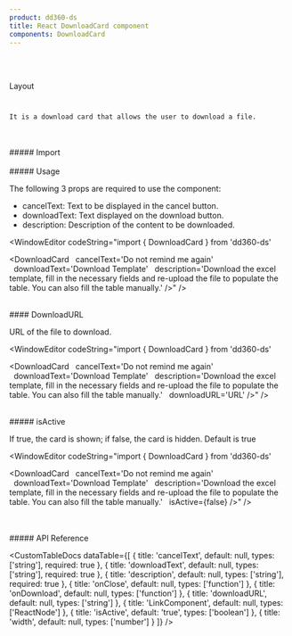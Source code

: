 ```yaml
---
product: dd360-ds
title: React DownloadCard component
components: DownloadCard
---
```


<br id='top' />
<br />

<Label>Layout</Label>

# <HeaderDocCustom title="Download Card" url="https://main--62ffec7466615c40c8dbe435.chromatic.com/?path=/story/layout-card--download-card" />


    It is a download card that allows the user to download a file.

<br />
<br />
##### <span name="floating-nav">Import</span>

<WindowEditor codeString="import { DownloadCard } from 'dd360-ds'" />
<WindowEditor codeString="import DownloadCard from 'dd360-ds/DownloadCard'" />

<br />
<br />
##### <span name="floating-nav">Usage</span>

The following 3 props are required to use the component:

-   cancelText: Text to be displayed in the cancel button.
-   downloadText: Text displayed on the download button.
-   description: Description of the content to be downloaded.

<Playground>
    <DownloadCard
        cancelText="Do not remind me again"
        downloadText="Download Template"
        description="Download the excel template, fill in the necessary fields and re-upload the file to populate the table. You can also fill the table manually."
    />
</Playground>

<WindowEditor codeString="import { DownloadCard } from 'dd360-ds'

<DownloadCard 
&nbsp;&nbsp;cancelText='Do not remind me again'
&nbsp;&nbsp;downloadText='Download Template'
&nbsp;&nbsp;description='Download the excel template, fill in the necessary fields and re-upload the file to populate the table. You can also fill the table manually.' 
/>" />

<br />
#### <span name="floating-nav">DownloadURL</span>

URL of the file to download.

<Playground>
    <DownloadCard
        cancelText="Do not remind me again"
        downloadText="Download Template"
        description="Download the excel template, fill in the necessary fields and re-upload the file to populate the table. You can also fill the table manually."
        downloadURL="URL"
    />
</Playground>

<WindowEditor codeString="import { DownloadCard } from 'dd360-ds'

<DownloadCard 
&nbsp;&nbsp;cancelText='Do not remind me again'
&nbsp;&nbsp;downloadText='Download Template'
&nbsp;&nbsp;description='Download the excel template, fill in the necessary fields and re-upload the file to populate the table. You can also fill the table manually.' 
&nbsp;&nbsp;downloadURL='URL'
/>" />

<br />
##### <span name="floating-nav">isActive</span>

If true, the card is shown; if false, the card is hidden. Default is true

<Playground>
    <DownloadCard
        cancelText="Do not remind me again"
        downloadText="Download Template"
        description="Download the excel template, fill in the necessary fields and re-upload the file to populate the table. You can also fill the table manually."
        isActive={false}
    />
</Playground>

<WindowEditor codeString="import { DownloadCard } from 'dd360-ds'

<DownloadCard 
&nbsp;&nbsp;cancelText='Do not remind me again'
&nbsp;&nbsp;downloadText='Download Template'
&nbsp;&nbsp;description='Download the excel template, fill in the necessary fields and re-upload the file to populate the table. You can also fill the table manually.' 
&nbsp;&nbsp;isActive={false}
/>" />

<br />
<br />
##### <span name="floating-nav">API Reference</span>

<CustomTableDocs
    dataTable={[
        { title: 'cancelText', default: null, types: ['string'], required: true },
        { title: 'downloadText', default: null, types: ['string'], required: true },
        { title: 'description', default: null, types: ['string'], required: true },
        { title: 'onClose', default: null, types: ['function'] },
        { title: 'onDownload', default: null, types: ['function'] },
        { title: 'downloadURL', default: null, types: ['string'] },
        { title: 'LinkComponent', default: null, types: ['ReactNode'] },
        { title: 'isActive', default: 'true', types: ['boolean'] },
        { title: 'width', default: null, types: ['number'] }
    ]}
/>

<BackAndForwardController />
